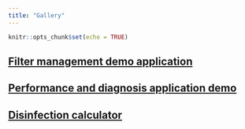 ```yaml
---
title: "Gallery"
---
```


```r
knitr::opts_chunk$set(echo = TRUE)
```



## [Filter management demo application](http://178.62.116.188:3838/FLT_MNG)

## [Performance and diagnosis application demo](http://178.62.116.188:3838/IWA_OSLO)

## [Disinfection calculator](http://178.62.116.188:3838/CtCalc/)